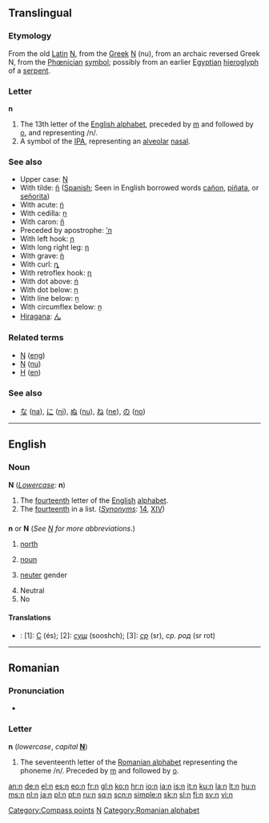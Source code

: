 {{also|Appendix:Variations of "n"}}
{{also|ո|ռ}}
{{wikipedia}}
==Translingual==

===Etymology===
From the old [[Latin]] [[N]], from the [[Greek]] [[Ν]] (nu), from an archaic reversed Greek N, from the [[Phœnician]] [[symbol]]; possibly from an earlier [[Egyptian]] [[hieroglyph]] of a [[serpent]].

===Letter===
'''n'''

# The 13th letter of the [[Appendix:Roman script|English alphabet]], preceded by [[m]] and followed by [[o]], and representing /n/.
# A symbol of the [[IPA]], representing an [[alveolar]] [[nasal]].

===See also===
* Upper case: [[N]]
* With tilde: [[ñ]] ([[Spanish]]; Seen in English borrowed words [[cañon]], [[piñata]], or [[señorita]])
* With acute: [[ń]]
* With cedilla: [[ņ]]
* With caron: [[ň]]
* Preceded by apostrophe: [['n]]
* With left hook: [[ɲ]]
* With long right leg: [[ƞ]]
* With grave: [[ǹ]]
* With curl: [[ȵ]]
* With retroflex hook: [[ɳ]]
* With dot above: [[ṅ]]
* With dot below: [[ṇ]]
* With line below: [[ṉ]]
* With circumflex below: [[ṋ]]
* [[hiragana|Hiragana]]: [[ん]]

===Related terms===
* [[Ŋ]] ([[eng]])
* [[Ν]] ([[nu]])
* [[Н]] ([[en]])

===See also===
* [[な]] ([[na]]), [[に]] ([[ni]]), [[ぬ]] ([[nu]]), [[ね]] ([[ne]]), [[の]] ([[no]])

----

==English==

===Noun===
'''N''' (''[[Lowercase]]:'' '''n''')

# The [[fourteenth]] letter of the [[English]] [[alphabet]].
# The [[fourteenth]] in a list. (''[[Synonyms]]'': [[14]], [[XIV]])

==={{abbreviation}}===
'''n''' or '''N''' (''See [[N]] for more abbreviations''.)

# [[north]]
# {{grammar}} [[noun]]
# {{grammar}} [[neuter]] gender
# Neutral
# No

====Translations====
{{trans-top|north}}
{{trans-mid}}
{{trans-bottom}}

{{trans-top|noun}}
{{trans-mid}}
{{trans-bottom}}

{{trans-top|neuter}}
{{trans-mid}}
{{trans-bottom}}

{{trans-top|neutral}}
{{trans-mid}}
{{trans-bottom}}

{{trans-top|no}}
{{trans-mid}}
{{trans-bottom}}

{{checktrans-top}}
* {{ttbc|Russian}}: [1]: [[С]] (és); [2]: ''[[сущ]]'' (sooshch);  [3]: ''[[ср]]'' (sr), ''ср. род'' (sr rot)
{{checktrans-bottom}}

[[Category:Compass points]]
[[Category:Latin letters|N]]

----

==Romanian==

===Pronunciation===
* {{IPA|/ne/|/en/|lang=ro}}

===Letter===
'''n''' (''lowercase'', ''capital'' '''[[N]]''')

# The seventeenth letter of the [[Romanian alphabet]] representing the phoneme /n/. Preceded by [[m]] and followed by [[o]].

[[Category:Romanian alphabet]]

[[an:n]]
[[de:n]]
[[el:n]]
[[es:n]]
[[eo:n]]
[[fr:n]]
[[gl:n]]
[[ko:n]]
[[hr:n]]
[[io:n]]
[[ia:n]]
[[is:n]]
[[it:n]]
[[ku:n]]
[[la:n]]
[[lt:n]]
[[hu:n]]
[[ms:n]]
[[nl:n]]
[[ja:n]]
[[pl:n]]
[[pt:n]]
[[ru:n]]
[[sq:n]]
[[scn:n]]
[[simple:n]]
[[sk:n]]
[[sl:n]]
[[fi:n]]
[[sv:n]]
[[vi:n]]